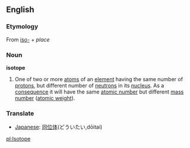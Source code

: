 {{wikipedia}}
==English==
=== Etymology ===
{{etystub}}
From {{Gr.}} [[iso-]] + [[]] ''place''
===Noun===
'''isotope'''
#One of two or more [[atom]]s of an [[element]] having the same number of [[proton]]s, but different number of [[neutron]]s in its [[nucleus]]. As a [[consequence]] it will have the same [[atomic number]] but different [[mass number]] ([[atomic weight]]).

=== Translate ===
*[[Japanese]]: [[同位体]](どういたい,d&#333;itai)

[[pl:Isotope]]